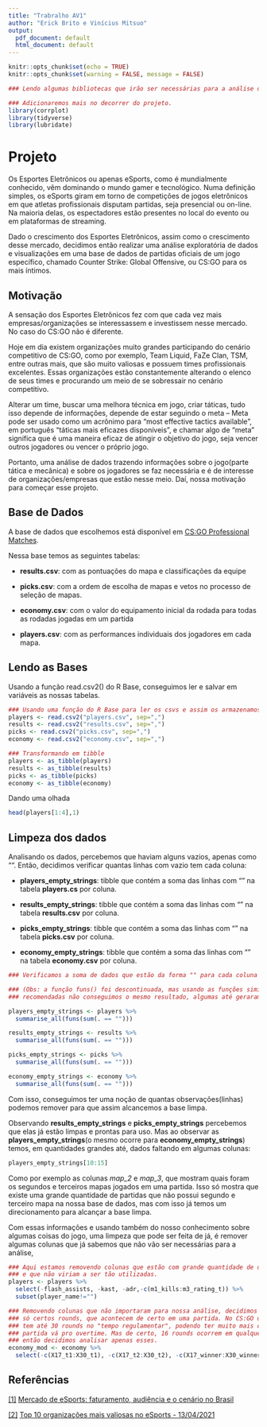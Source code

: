 ```yaml
---
title: "Trabralho AV1"
author: "Erick Brito e Vinícius Mitsuo"
output:
  pdf_document: default
  html_document: default
---
```


```r
knitr::opts_chunk$set(echo = TRUE)
knitr::opts_chunk$set(warning = FALSE, message = FALSE) 
```


```r
### Lendo algumas bibliotecas que irão ser necessárias para a análise dos dados.

### Adicionaremos mais no decorrer do projeto.
library(corrplot)
library(tidyverse)
library(lubridate)
```
# Projeto {#ge}
Os Esportes Eletrônicos ou apenas eSports, como é mundialmente conhecido, vêm dominando o mundo gamer e tecnológico. Numa definição simples, os eSports giram em torno de competições de jogos eletrônicos em que atletas profissionais disputam partidas, seja presencial ou on-line. Na maioria delas, os espectadores estão presentes no local do evento ou em plataformas de streaming.

Dado o crescimento dos Esportes Eletrônicos, assim como o crescimento desse mercado, decidimos então realizar uma análise exploratória de dados e visualizações em uma base de dados de partidas oficiais de um jogo específico, chamado Counter Strike: Global Offensive, ou CS:GO para os mais íntimos.

## Motivação {#ge2}

A sensação dos Esportes Eletrônicos fez com que cada vez mais empresas/organizações se interessassem e investissem nesse mercado. No caso do CS:GO não é diferente.

Hoje em dia existem organizações muito grandes participando do cenário competitivo de CS:GO, como por exemplo, Team Liquid, FaZe Clan, TSM, entre outras mais, que são muito valiosas e possuem times profissionais excelentes. Essas organizações estão constantemente alterando o elenco de seus times e procurando um meio de se sobressair no cenário competitivo. 

Alterar um time, buscar uma melhora técnica em jogo, criar táticas, tudo isso depende de informações, depende de estar seguindo o meta -- Meta pode ser usado como um acrônimo para “most effective tactics available”, em português “táticas mais eficazes disponíveis”, e chamar algo de “meta” significa que é uma maneira eficaz de atingir o objetivo do jogo, seja vencer outros jogadores ou vencer o próprio jogo.

Portanto, uma análise de dados trazendo informações sobre o jogo(parte tática e mecânica) e sobre os jogadores se faz necessária e é de interesse de organizações/empresas que estão nesse meio. Daí, nossa motivação para começar esse projeto.

## Base de Dados

A base de dados que escolhemos está disponível em [CS:GO Professional Matches](https://www.kaggle.com/datasets/mateusdmachado/csgo-professional-matches?select=players.csv).

Nessa base temos as seguintes tabelas:

* **results.csv**: com as pontuações do mapa e classificações da equipe

* **picks.csv**: com a ordem de escolha de mapas e vetos no processo de seleção de mapas.

* **economy.csv**: com o valor do equipamento inicial da rodada para todas as rodadas jogadas em um partida

* **players.csv**: com as performances individuais dos jogadores em cada mapa.

## Lendo as Bases

Usando a função read.csv2() do R Base, conseguimos ler e salvar em variáveis as
nossas tabelas.

```r
### Usando uma função do R Base para ler os csvs e assim os armazenamos nas seguintes variáveis
players <- read.csv2("players.csv", sep=",")
results <- read.csv2("results.csv", sep=",")
picks <- read.csv2("picks.csv", sep=",")
economy <- read.csv2("economy.csv", sep=",")

### Transformando em tibble
players <- as_tibble(players)
results <- as_tibble(results)
picks <- as_tibble(picks)
economy <- as_tibble(economy)
```

Dando uma olhada

```r
head(players[1:4],1)
```
## Limpeza dos dados

Analisando os dados, percebemos que haviam alguns vazios, apenas como "". Então, decidimos verificar quantas linhas com vazio tem cada coluna:

* **players_empty_strings**: tibble que contém a soma das linhas com "" na tabela **players.cs** por coluna.

* **results_empty_strings**: tibble que contém a soma das linhas com "" na tabela **results.csv** por coluna.

* **picks_empty_strings**: tibble que contém a soma das linhas com "" na tabela **picks.csv** por coluna.

* **economy_empty_strings**: tibble que contém a soma das linhas com "" na tabela **economy.csv** por coluna.


```r
### Verificamos a soma de dados que estão da forma "" para cada coluna

### (Obs: a função funs() foi descontinuada, mas usando as funções similares
### recomendadas não conseguimos o mesmo resultado, algumas até geraram erros.)

players_empty_strings <- players %>%
  summarise_all(funs(sum(. == "")))

results_empty_strings <- results %>%
  summarise_all(funs(sum(. == "")))

picks_empty_strings <- picks %>%
  summarise_all(funs(sum(. == "")))

economy_empty_strings <- economy %>%
  summarise_all(funs(sum(. == "")))

```
Com isso, conseguimos ter uma noção de quantas observações(linhas) podemos remover para que assim alcancemos a base limpa.

Observando **results_empty_strings** e **picks_empty_strings** percebemos que elas já estão limpas e prontas para uso. Mas ao observar as **players_empty_strings**(o mesmo ocorre para **economy_empty_strings**) temos, em quantidades grandes até, dados faltando em algumas colunas:

```r
players_empty_strings[10:15]
```

Como por exemplo as colunas *map_2* e *map_3*, que mostram quais foram os segundos e terceiros mapas jogados em uma partida. Isso só mostra que existe uma grande quantidade de partidas que não possui segundo e terceiro mapa na nossa base de dados, mas com isso já temos um direcionamento para alcançar a base limpa. 

Com essas informações e usando também do nosso conhecimento sobre algumas coisas do jogo, uma limpeza que pode ser feita de já, é remover algumas colunas que já sabemos que não vão ser necessárias para a análise, 
```r
### Aqui estamos removendo colunas que estão com grande quantidade de dados faltando
### e que não viriam a ser tão utilizadas.
players <- players %>%
  select(-flash_assists, -kast, -adr,-c(m1_kills:m3_rating_t)) %>%
  subset(player_name!="")

### Removendo colunas que não importaram para nossa análise, decidimos analisar
### só certos rounds, que acontecem de certo em uma partida. No CS:GO uma partida
### tem até 30 rounds no "tempo regulamentar", podendo ter muito mais caso essa
### partida vá pro overtime. Mas de certo, 16 rounds ocorrem em qualquer partida
### então decidimos analisar apenas esses.
economy_mod <- economy %>%
  select(-c(X17_t1:X30_t1), -c(X17_t2:X30_t2), -c(X17_winner:X30_winner))

```

## Referências

[[1]](#ge) [Mercado de eSports: faturamento, audiência e o cenário no Brasil](https://ge.globo.com/sc/noticia/o-mercado-de-esports-faturamento-audiencia-e-o-cenario-no-brasil.ghtml)

[[2]](#ge2) [Top 10 organizações mais valiosas no eSports - 13/04/2021](https://ge.globo.com/esports/stories/2021/04/13/as-10-organizacoes-mais-valiosas-nos-esportes-eletronicos.ghtml)
